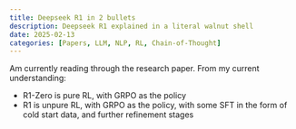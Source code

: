```yaml
---
title: Deepseek R1 in 2 bullets
description: Deepseek R1 explained in a literal walnut shell
date: 2025-02-13
categories: [Papers, LLM, NLP, RL, Chain-of-Thought]
---
```


Am currently reading through the research paper. From my current understanding:

- R1-Zero is   pure RL, with GRPO as the policy
- R1      is unpure RL, with GRPO as the policy, with some SFT in the form of cold start data, and further refinement stages
